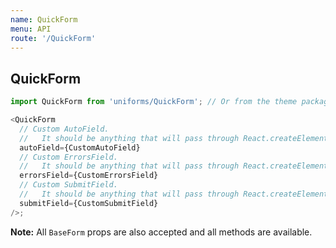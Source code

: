 ```yaml
---
name: QuickForm
menu: API
route: '/QuickForm'
---
```


## QuickForm

```js
import QuickForm from 'uniforms/QuickForm'; // Or from the theme package.

<QuickForm
  // Custom AutoField.
  //   It should be anything that will pass through React.createElement.
  autoField={CustomAutoField}
  // Custom ErrorsField.
  //   It should be anything that will pass through React.createElement.
  errorsField={CustomErrorsField}
  // Custom SubmitField.
  //   It should be anything that will pass through React.createElement.
  submitField={CustomSubmitField}
/>;
```

**Note:** All `BaseForm` props are also accepted and all methods are available.
